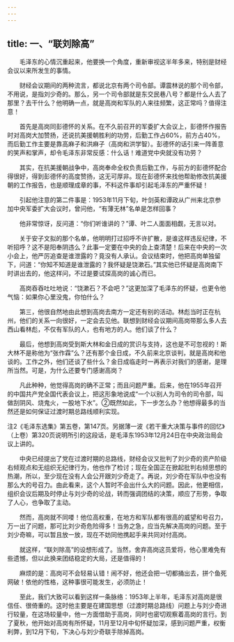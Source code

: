 ```yaml
---
---
---
```

title: 一、“联刘除高”
---




　　毛泽东的心情沉重起来，他要换一个角度，重新审视这半年多来，特别是财经会议以来所发生的事情。

　　财经会议期间的两种流言，都说北京有两个司令部。谭震林说的那个司令部，不用说，是指刘少奇的。那么，另一个司令部就是东交民巷八号？都是什么人去了那里？去干什么？他明确一点，就是高岗和军队的人来往频繁，这正常吗？值得注意！

　　首先是高岗同彭德怀的关系。在不久前召开的军委扩大会议上，彭德怀作报告时对高岗大加赞扬，还说抗美援朝胜利的功劳，后勤工作占60%，前方占40%，而后勤工作主要是靠高麻子和洪麻子（高岗和洪学智）。彭德怀的话引来一阵善意的笑声和掌声，却令毛泽东非常反感：什么话！难道党中央就没有功劳？

　　其实，在抗美援朝战争中，高岗奉命全权负责后勤工作，与前方的彭德怀配合得很好，得到彭德怀的高度赞扬，这无可厚非。现在彭德怀来找他帮助修改抗美援朝的工作报告，也是顺理成章的事，不料这件事却引起毛泽东的严重怀疑！

　　引起他注意的第二件事是：1953年11月下旬，叶剑英和谭政从广州来北京参加中央军委扩大会议时，曾问他，“有薄无林”名单是怎样回事？

　　他非常惊讶，反问道：“你们听谁讲的？”谭、叶二人面面相觑，无言以对。

　　关于安子文拟的那个名单，他明明打过招呼不许扩散，是谁这样违反纪律，不听招呼？这不是阳奉阴违么？此事一定要在中央的会上查清楚！后来在中央的一次小会上，他严厉追查是谁泄露的？竟没有人承认。会议结束时，他把高岗单独留下，问道：“你知不知道是谁泄露的？我怀疑是饶漱石。”其实他已怀疑是高岗南下时讲出去的，他这样问，不过是要试探高岗的诚心而已。

　　高岗吞吞吐吐地说：“饶漱石？不会吧？”这更加深了毛泽东的怀疑，也更令他气恼：如果你心里没鬼，你怕什么？

　　第三，他很自然地由此想到高岗去南方一定还有别的活动。林彪当时正在杭州，他们的关系一向很好，一定会去见他。联想到财经会议期间高岗带那么多人去西山看林彪，不仅有军队的人，也有地方的人。他们谈了什么？

　　最后，他想到高岗受到斯大林和金日成的赏识与支持，这也是不可忽视的！斯大林不是称他为“张作霖”么？还有那个金日成，不久前来北京谈判，就是高岗和他谈的。工作之外，他们还谈了些什么？金日成临走时一再表示对我们的感谢，是理所当然。可是，为什么还要专门感谢高岗？

　　凡此种种，他觉得高岗的确不正常；而且问题严重。后来，他在1955年召开的中国共产党全国代表会议上，把这形象地说成“一个以别人为司令的司令部，叫做刮阴风、烧鬼火，一股地下水”。②既然如此，下一步怎么办？他想得最多的当然还是如何保证过渡时期总路线顺利实现。

注2《毛泽东选集》第五卷，第147页。另据薄一波《若干重大决策与事件的回忆》（上卷）第320页说明所引的这段话，是毛泽东1953年12月24日在中央政治局会议上讲的。

　　中央已经提出了党在过渡时期的总路线，财经会议又批判了刘少奇的资产阶级右倾观点和无组织无纪律行为，他也作了检讨；现在全国正在掀起批判右倾思想的热潮，所以，至少现在没有人会公开跟刘少奇走了。再说，刘少奇在军队中也没有那么大的号召力。由此看来，这个人暂时不会出什么大的问题。因此，他更相信，组织会议后期及时停止与刘少奇的论战，转而强调团结的决策，顺应了形势，争取了人心，也争取了主动。

　　然而，高岗就不同喽！他位高权重，在地方和军队都有很高的威望和号召力，万一出了问题，那可比刘少奇危险得多！当务之急，应当先解决高岗的问题。至于刘少奇嘛，可以暂且放一放，现在不妨同他携起手来共同对付高岗。

　　就这样，“联刘除高”的设想形成了。当然，舍弃高岗这员爱将，他心里难免有些遗憾，但以此换来团结稳定的大局，还是值得的！

　　麻烦的是：高岗可不会轻易认错！闹不好，他还会把一切都捅出去，拼个鱼死网破！依他的性格，这种事很可能发生，必须防止！

　　至此，我们大致可以看到这样一条脉络：1953年上半年，毛泽东对高岗是很信任、很倚重的。这时他主要是在建国思想（过渡时期总路线）问题上与刘少奇进行较量，在这场较量中，他一方面借助于高岗，同时也密切观察着高岗的言行。到了夏秋，他开始对高岗有所怀疑，11月至12月中旬怀疑加深，感到问题严重，权衡利弊，到12月下旬，下决心与刘少奇联手除掉高岗。